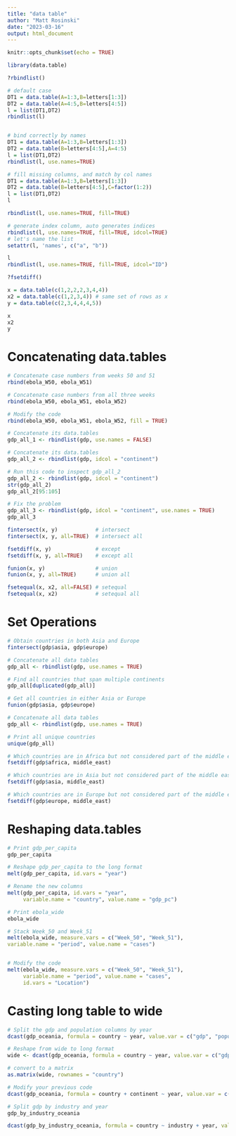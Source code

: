 ```yaml
---
title: "data table"
author: "Matt Rosinski"
date: "2023-03-16"
output: html_document
---
```


```r
knitr::opts_chunk$set(echo = TRUE)
```

```r
library(data.table)

?rbindlist()

# default case
DT1 = data.table(A=1:3,B=letters[1:3])
DT2 = data.table(A=4:5,B=letters[4:5])
l = list(DT1,DT2)
rbindlist(l)


# bind correctly by names
DT1 = data.table(A=1:3,B=letters[1:3])
DT2 = data.table(B=letters[4:5],A=4:5)
l = list(DT1,DT2)
rbindlist(l, use.names=TRUE)

# fill missing columns, and match by col names
DT1 = data.table(A=1:3,B=letters[1:3])
DT2 = data.table(B=letters[4:5],C=factor(1:2))
l = list(DT1,DT2)
l

rbindlist(l, use.names=TRUE, fill=TRUE)

# generate index column, auto generates indices
rbindlist(l, use.names=TRUE, fill=TRUE, idcol=TRUE)
# let's name the list
setattr(l, 'names', c("a", "b"))

l
rbindlist(l, use.names=TRUE, fill=TRUE, idcol="ID")
```
```r
?fsetdiff()

x = data.table(c(1,2,2,2,3,4,4))
x2 = data.table(c(1,2,3,4)) # same set of rows as x
y = data.table(c(2,3,4,4,4,5))
```

```r
x
x2
y

```
# Concatenating data.tables
```r
# Concatenate case numbers from weeks 50 and 51
rbind(ebola_W50, ebola_W51)

# Concatenate case numbers from all three weeks
rbind(ebola_W50, ebola_W51, ebola_W52)

# Modify the code
rbind(ebola_W50, ebola_W51, ebola_W52, fill = TRUE)

# Concatenate its data.tables
gdp_all_1 <- rbindlist(gdp, use.names = FALSE)

# Concatenate its data.tables
gdp_all_2 <- rbindlist(gdp, idcol = "continent")

# Run this code to inspect gdp_all_2
gdp_all_2 <- rbindlist(gdp, idcol = "continent")
str(gdp_all_2)
gdp_all_2[95:105]

# Fix the problem
gdp_all_3 <- rbindlist(gdp, idcol = "continent", use.names = TRUE)
gdp_all_3

```


```r
fintersect(x, y)            # intersect
fintersect(x, y, all=TRUE)  # intersect all

fsetdiff(x, y)              # except
fsetdiff(x, y, all=TRUE)    # except all

funion(x, y)                # union
funion(x, y, all=TRUE)      # union all

fsetequal(x, x2, all=FALSE) # setequal
fsetequal(x, x2)            # setequal all
```

# Set Operations
```r
# Obtain countries in both Asia and Europe
fintersect(gdp$asia, gdp$europe)

# Concatenate all data tables
gdp_all <- rbindlist(gdp, use.names = TRUE)

# Find all countries that span multiple continents
gdp_all[duplicated(gdp_all)]

# Get all countries in either Asia or Europe
funion(gdp$asia, gdp$europe)

# Concatenate all data tables
gdp_all <- rbindlist(gdp, use.names = TRUE)

# Print all unique countries
unique(gdp_all)

# Which countries are in Africa but not considered part of the middle east?
fsetdiff(gdp$africa, middle_east)

# Which countries are in Asia but not considered part of the middle east?
fsetdiff(gdp$asia, middle_east)

# Which countries are in Europe but not considered part of the middle east?
fsetdiff(gdp$europe, middle_east)
```

# Reshaping data.tables
```r
# Print gdp_per_capita
gdp_per_capita

# Reshape gdp_per_capita to the long format
melt(gdp_per_capita, id.vars = "year")

# Rename the new columns
melt(gdp_per_capita, id.vars = "year", 
     variable.name = "country", value.name = "gdp_pc")

# Print ebola_wide
ebola_wide

# Stack Week_50 and Week_51
melt(ebola_wide, measure.vars = c("Week_50", "Week_51"), 
variable.name = "period", value.name = "cases")


# Modify the code
melt(ebola_wide, measure.vars = c("Week_50", "Week_51"), 
     variable.name = "period", value.name = "cases", 
     id.vars = "Location")
```

# Casting long table to wide
```r

# Split the gdp and population columns by year
dcast(gdp_oceania, formula = country ~ year, value.var = c("gdp", "population"))

# Reshape from wide to long format
wide <- dcast(gdp_oceania, formula = country ~ year, value.var = c("gdp", "population"))

# convert to a matrix
as.matrix(wide, rownames = "country")

# Modify your previous code
dcast(gdp_oceania, formula = country + continent ~ year, value.var = c("gdp", "population"))

# Split gdp by industry and year
gdp_by_industry_oceania

dcast(gdp_by_industry_oceania, formula = country ~ industry + year, value.var = "gdp")



```

